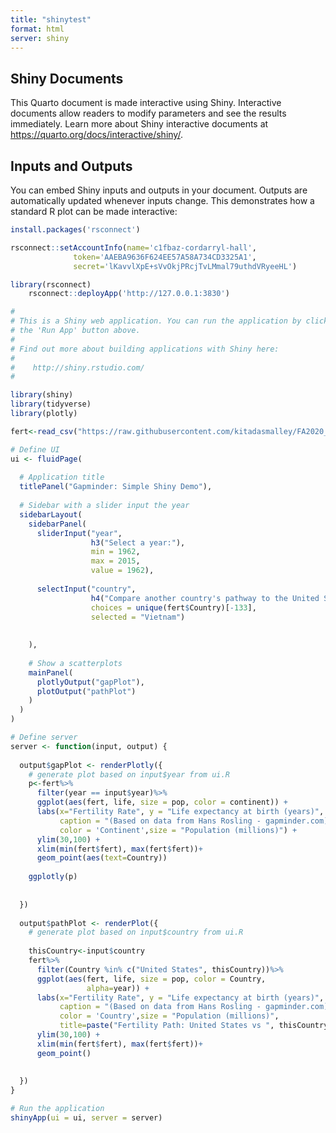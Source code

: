 ```yaml
---
title: "shinytest"
format: html
server: shiny
---
```


## Shiny Documents

This Quarto document is made interactive using Shiny. Interactive documents allow readers to modify parameters and see the results immediately. Learn more about Shiny interactive documents at <https://quarto.org/docs/interactive/shiny/>.

## Inputs and Outputs

You can embed Shiny inputs and outputs in your document. Outputs are automatically updated whenever inputs change. This demonstrates how a standard R plot can be made interactive:

```r
install.packages('rsconnect')
```

```r
rsconnect::setAccountInfo(name='c1fbaz-cordarryl-hall',
			  token='AAEBA9636F624EE57A58A734CD3325A1',
			  secret='lKavvlXpE+sVvOkjPRcjTvLMmal79uthdVRyeeHL')
```

```r
library(rsconnect)
    rsconnect::deployApp('http://127.0.0.1:3830')
```


```r
#
# This is a Shiny web application. You can run the application by clicking
# the 'Run App' button above.
#
# Find out more about building applications with Shiny here:
#
#    http://shiny.rstudio.com/
#

library(shiny)
library(tidyverse)
library(plotly)

fert<-read_csv("https://raw.githubusercontent.com/kitadasmalley/FA2020_DataViz/main/data/gapminderFert.csv")

# Define UI 
ui <- fluidPage(
  
  # Application title
  titlePanel("Gapminder: Simple Shiny Demo"),
  
  # Sidebar with a slider input the year 
  sidebarLayout(
    sidebarPanel(
      sliderInput("year",
                  h3("Select a year:"),
                  min = 1962,
                  max = 2015,
                  value = 1962), 
      
      selectInput("country", 
                  h4("Compare another country's pathway to the United States:"), 
                  choices = unique(fert$Country)[-133],
                  selected = "Vietnam")
      
      
    ),
    
    # Show a scatterplots 
    mainPanel(
      plotlyOutput("gapPlot"), 
      plotOutput("pathPlot")
    )
  )
)

# Define server 
server <- function(input, output) {
  
  output$gapPlot <- renderPlotly({
    # generate plot based on input$year from ui.R
    p<-fert%>%
      filter(year == input$year)%>%
      ggplot(aes(fert, life, size = pop, color = continent)) +
      labs(x="Fertility Rate", y = "Life expectancy at birth (years)", 
           caption = "(Based on data from Hans Rosling - gapminder.com)", 
           color = 'Continent',size = "Population (millions)") + 
      ylim(30,100) +
      xlim(min(fert$fert), max(fert$fert))+
      geom_point(aes(text=Country))
    
    ggplotly(p)
    
    
  })
  
  output$pathPlot <- renderPlot({
    # generate plot based on input$country from ui.R
    
    thisCountry<-input$country
    fert%>%
      filter(Country %in% c("United States", thisCountry))%>%
      ggplot(aes(fert, life, size = pop, color = Country, 
                 alpha=year)) +
      labs(x="Fertility Rate", y = "Life expectancy at birth (years)", 
           caption = "(Based on data from Hans Rosling - gapminder.com)", 
           color = 'Country',size = "Population (millions)", 
           title=paste("Fertility Path: United States vs ", thisCountry, sep="")) + 
      ylim(30,100) +
      xlim(min(fert$fert), max(fert$fert))+
      geom_point()
    
    
  })
}

# Run the application 
shinyApp(ui = ui, server = server)
```
